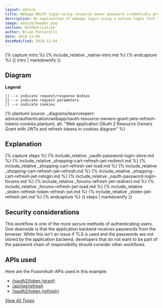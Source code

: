 ```yaml
---
layout: advice
title: Webapp OAuth login using resource owner password credentials grant with JWTs and refresh tokens
description: An explanation of webapp login using a native login form that submits to the application backend (with JWTs and refresh tokens in cookies) which calls FusionAuth's OAuth Resource Owner's Password Grant
image: advice/header.png
section: Authentication
author: Brian Pontarelli
date: 2019-11-04
dateModified: 2019-11-04
---
```


{% capture intro %}
{% include_relative _native-intro.md %}
{% endcapture %}
{{ intro | markdownify }}

## Diagram

**Legend**

```text
() --> indicate request/response bodies
{} --> indicate request parameters
[] --> indicate cookies
```

{% plantuml source: _diagrams/learn/expert-advice/authentication/webapp/oauth-resource-owners-grant-jwts-refresh-tokens-cookies.plantuml, alt: "Web application OAuth 2 Resource Owners Grant with JWTs and refresh tokens in cookies diagram" %}

## Explanation

{% capture steps %}
{% include_relative _oauth-password-login-store.md %}
{% include_relative _shopping-cart-refresh-jwt-redirect.md %}
{% include_relative _shopping-cart-refresh-jwt-load.md %}
{% include_relative _shopping-cart-refresh-jwt-refresh.md %}
{% include_relative _shopping-cart-refresh-jwt-relogin.md %}
{% include_relative _oauth-password-login-forums.md %}
{% include_relative _forums-refresh-jwt-redirect.md %}
{% include_relative _forums-refresh-jwt-load.md %}
{% include_relative _stolen-refresh-token-refresh-jwt.md %}
{% include_relative _stolen-jwt-refresh-jwt.md %}
{% endcapture %}
{{ steps | markdownify }}

## Security considerations

This workflow is one of the more secure methods of authenticating users. One downside is that the application backend receives passwords from the browser. While this isn't an issue if TLS is used and the passwords are not stored by the application backend, developers that do not want to be part of the password chain of responsibility should consider other workflows.

## APIs used

Here are the FusionAuth APIs used in this example:

* [/oauth2/token (grant)](/docs/v1/tech/oauth/endpoints#resource-owner-password-credentials-grant-request)
* [/api/jwt/refresh](/docs/v1/tech/apis/jwt#refresh-a-jwt)
* [/oauth2/token (refresh)](/docs/v1/tech/oauth/endpoints#refresh-token-grant-request)

[_View All Types_](/learn/expert-advice/authentication/login-authentication-workflows)
